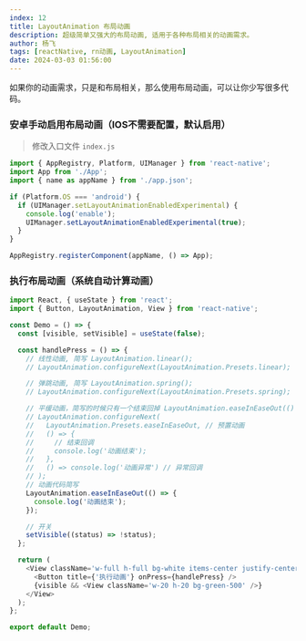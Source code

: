 ```yaml
---
index: 12
title: LayoutAnimation 布局动画
description: 超级简单又强大的布局动画, 适用于各种布局相关的动画需求。
author: 杨飞
tags: [reactNative, rn动画, LayoutAnimation]
date: 2024-03-03 01:56:00
---
```


<div className='h-2' />

如果你的动画需求，只是和布局相关，那么使用布局动画，可以让你少写很多代码。

### 安卓手动启用布局动画（IOS不需要配置，默认启用）
> 修改入口文件 `index.js`

```javascript
import { AppRegistry, Platform, UIManager } from 'react-native';
import App from './App';
import { name as appName } from './app.json';

if (Platform.OS === 'android') {
  if (UIManager.setLayoutAnimationEnabledExperimental) {
    console.log('enable');
    UIManager.setLayoutAnimationEnabledExperimental(true);
  }
}

AppRegistry.registerComponent(appName, () => App);
```

### 执行布局动画（系统自动计算动画）

```javascript
import React, { useState } from 'react';
import { Button, LayoutAnimation, View } from 'react-native';

const Demo = () => {
  const [visible, setVisible] = useState(false);

  const handlePress = () => {
    // 线性动画, 简写 LayoutAnimation.linear();
    // LayoutAnimation.configureNext(LayoutAnimation.Presets.linear);

    // 弹跳动画, 简写 LayoutAnimation.spring();
    // LayoutAnimation.configureNext(LayoutAnimation.Presets.spring);

    // 平缓动画，简写的时候只有一个结束回掉 LayoutAnimation.easeInEaseOut(() => console.log('动画结束'));
    // LayoutAnimation.configureNext(
    //   LayoutAnimation.Presets.easeInEaseOut, // 预置动画
    //   () => {
    //     // 结束回调
    //     console.log('动画结束');
    //   },
    //   () => console.log('动画异常') // 异常回调
    // );
    // 动画代码简写
    LayoutAnimation.easeInEaseOut(() => {
      console.log('动画结束');
    });

    // 开关
    setVisible((status) => !status);
  };

  return (
    <View className='w-full h-full bg-white items-center justify-center space-y-10'>
      <Button title={'执行动画'} onPress={handlePress} />
      {visible && <View className='w-20 h-20 bg-green-500' />}
    </View>
  );
};

export default Demo;
```
